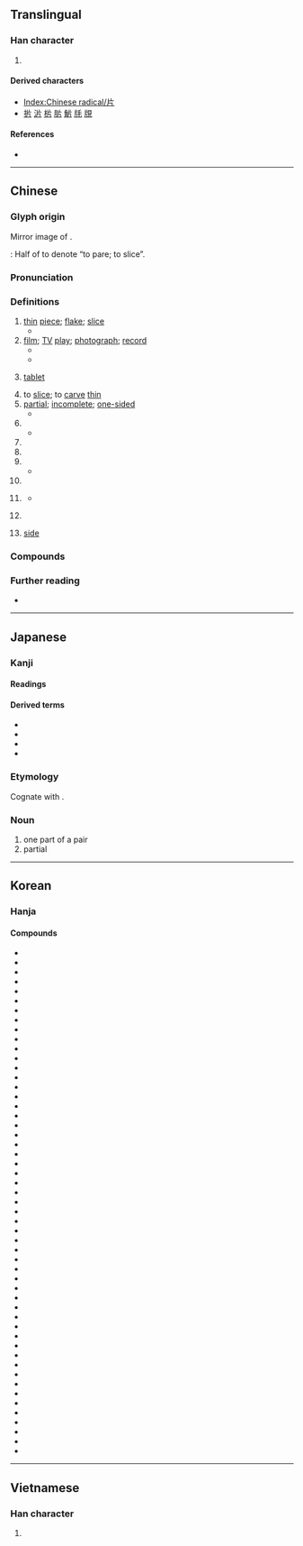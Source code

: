 {{character info}}
==Translingual==
{{stroke order|type=animate}}

===Han character===
{{Han char|rn=91|rad=片|as=00|sn=4|four=22027|canj=LLML,LLMN}}

# {{mul-kangxi radical-def}}

====Derived characters====
* [[Index:Chinese radical/片]]
* [[扸]] [[沜]] [[㭊]] [[䏒]] [[魸]] [[㲏]] [[覑]]

====References====
* {{Han ref|kx=0692.360|dkj=19813|dj=1105.250|hdz=32014.010|uh=7247|ud=29255|bh=A4F9|bd=42233}}

----

==Chinese==
{{zh-forms}}

===Glyph origin===
{{Han etym}}
Mirror image of {{och-l|爿|id=1|piece}}.

''{{w|Shuowen}}'': Half of {{zh-l|*木|wood; tree}} to denote “to pare; to slice”.

===Pronunciation===
{{zh-pron
|m=piàn,piān,1nb=standard in Mainland and Taiwan,2nb=standard in Mainland,2nc=variant in Taiwan,er=y,2er=y
|m_note=piān - colloquial variant used in the sense “thin piece”, especially an electronic item, such as films, photographs, discs
|m-s=
|c=pin3,pin3-2
|c-t=
|g=
|h=pfs=phién/phien
|j=
|mb=pi̿ng
|md=piéng
|mn=phìⁿ/phiàn
|mn_note=phìⁿ - vernacular; phiàn - literary
|mn-t=piang3/piêng3/pin3
|mn-t_note=piang3/piêng3 - literary (piêng3 - Chaozhou); pin3 - vernacular
|w=2phi
|x=
|mc=y
|oc=y
|ma=y
|cat=n,cls
}}

===Definitions===
{{zh-hanzi}}

# [[thin]] [[piece]]; [[flake]]; [[slice]]
#* {{zh-x|片子{zi}|flake, small piece}}
# [[film]]; [[TV]] [[play]]; [[photograph]]; [[record]]
#* {{zh-x|影片|film, movie}}
#* {{zh-x|片{piān}子{zi}|film, movie, film reel}}
# {{lb|zh|medicine}} [[tablet]]
# to [[slice]]; to [[carve]] [[thin]]
# [[partial]]; [[incomplete]]; [[one-sided]]
#* {{zh-x|片面|unilateral, one-sided}}
# {{zh-classifier|[[slice]]s}}
#* {{zh-x|一 片 面包|a slice of bread}}
# {{zh-classifier|[[flat]] [[object]]s such as [[leave]]s and [[piece]]s of paper}}
# {{zh-classifier|small non[[spherical]] [[medicinal]] objects such as [[pill]]s, [[tablet]]s}}
# {{zh-classifier|[[tract]]s of [[land]] and [[area]]s of [[water]]}}
#* {{zh-x|望 著 海 一 片　滿懷 倦　無淚 也 無言|Gazing at the sea, tired, without tears or words|C-LIT|ref='''1984''', {{w2|zh|梅艷芳}}, {{w2|zh|似水流年 (歌曲)|似水流年}}}}
# {{zh-classifier|[[CD]]s, [[movie]]s and [[DVD]]s}}
# {{lb|zh|used with numeral {{zh-l|*一}}}} {{zh-classifier|[[scenario]]s, [[scene]]s, [[feeling]]s, [[atmosphere]]s, [[sound]]s, [[cloud]]s}}
#* {{zh-x|為何 我 心 一片 空虛|Why is my heart a '''tract''' of emptiness?|C-LIT|ref='''1983''', {{w2|zh|陳百強}}, {{w2|zh|偏偏喜歡你 (專輯)|偏偏喜歡你}}}}
# {{lb|zh|Teochew}} {{zh-classifier|[[door]]s and [[window]]s}}
# {{lb|zh|Teochew}} [[side]]
#: {{zh-x|東片|tr=dang1 '''pin1'''|east; east '''side'''|MN-T}}
#: {{zh-x|許片|tr=he2 '''pin1'''|there; that '''side'''|MN-T}}

===Compounds===
{{zh-der|一片苦心|亮片|一片聲|娛樂片|乾篾片|彩色片|一片冰心|吃瓦片兒|古裝片|喜劇片|大陸片|保險刀片|乾片|一片汪洋|彈片|咭片|上片|名片|一片石|來令片|一片至誠|一鱗片甲|功夫片|一片痴心|一片婆心|三級片|卡片|切片檢查|土篾片|劇情影片|像片|影片|彩色正片|半日片刻|底片|一片|幻燈片|倒片|布面相片|卡片軟體|一片赤心|圖片|崑山片玉|尿片|寸善片長|寫實片|回片|喉片|安全刀片|卡片碼|動作片|冰片|丫頭片子|一片丹心|一片真心|吉光片羽|刀片|國片|動畫片|商業影片|唱片|京片子|一片散沙|一片宮商|卡片目錄|切片|兩片罐|亂言片楮|片兒湯|港片|歌舞片|片斷|生魚片|片鱗半爪|晶片|玉蘭片|畫片兒|數位唱片|抹片|片言一字|斷片|片接寸附|木偶影片|根椽片瓦|梨花片|拉洋片|批頭竹片|短片|片言折獄|片頭|投影片|片麻岩|火鏈片|片假名|洋芋片|片名|片岩|片言立決|接片|正片|片甲無存|片刻|拉大片|相片光碟|戰爭片|磁片|片霎|片許|碟影片|故事片|照片|片楮|激光唱片|瓦片|片瓦根椽|磁碟片|碟片|拓片|矽晶片|相片|片場|拉片兒湯|片甲不留|打成一片|片刻不離|片商|捲煙畫片|明信片|片柳子|片面之言|片鱗碎甲|片面之詞|片面|片長末技|片長|片語隻辭|片語|片言隻字|片言|片紙隻字|片石千鈞|片甲不存|片瓦無存|片晌|片時|片子|片善|片口張舌|片兒湯話|片兒|片長薄技|灌唱片|病理切片|片甲不回|片語隻字|木片|片言隻語|數字唱片|片雲遮頂|片段|片善小才|消炎片|爛片|燕麥片|毛片|片刻不停|片心|拍片|電視影片|花片|萼片|茫茫一片|隻字片言|製片|預告片|賀年片|立體影片|薄片子嘴|篾片|西片|阿片|薄片子|郵片|鈣片|負片|膠片|雅片鬼|藥片|鐳射唱片|鏡片|系列片|膠片書籍|雷射唱片|西部片|篾片相公|隻字片語|默片|黑白影片|麥片|鴉片罪|鴉片煙|鴉片戰爭|鴉片|魚片|電子卡片|高調照片|錦片|簧片|雅片|首輪片|跑片|飲片|附片|薄片|鐵片大鼓|類比唱片|裂片生殖|翻版片|音樂片|鱗片|軟片|雲片糕|雪片|葉片|隻言片語|錦片前程|開片|鐵片|錄像片|鋼片琴|試片|紀錄片|蘇州片|裂片|香片|紙尿片|紙片|哨片|片皮鴨}}

===Further reading===
* {{thcwd|1225}}

{{zh-cat|Beginning}}

----

==Japanese==

===Kanji===
{{ja-kanji|grade=6|rs=片00}}

====Readings====
{{ja-readings
|goon=へん
|kanon=へん
|kun=かた-, ひら-
}}

====Derived terms====
* {{ja-r|刀|かたな}}
* {{ja-r|片%仮名|かた%かな}}
* {{ja-r|片%道|かた%みち}}
* {{ja-r|片%思い|かた%おもい}}

===Etymology===
Cognate with {{m|ja|方|tr=kata}}.

===Noun===
{{ja-noun|かた}}

# one part of a pair
# partial

----

==Korean==

===Hanja===
{{ko-hanja|조각|편}}

====Compounds====
{{der-top3|Compounds}}
* {{ko-l|아편|阿片}}
* {{ko-l|일편단심|一片丹心}}
* {{ko-l|편각|片刻}}
* {{ko-l|편육|片肉}}
* {{ko-l|편지|片紙}}
* {{ko-l|편저|片楮}}
* {{ko-l|파편|破片}}
* {{ko-l|화편|花片}}
* {{ko-l|편도|片道}}
* {{ko-l|편시|片時}}
* {{ko-l|빙편|氷片}}
* {{ko-l|편련|片戀}}
* {{ko-l|단편|斷片}}
* {{ko-l|편리|片理}}
* {{ko-l|파편폭탄|破片爆彈)}}
* {{ko-l|박편|薄片}}
* {{ko-l|가편|歌片}}
* {{ko-l|과편|過片}}
* {{ko-l|명편|名片}}
* {{ko-l|목편|木片}}
* {{ko-l|와편|瓦片}}
* {{ko-l|석편|石片}}
* {{ko-l|편편금|片片金}}
* {{ko-l|편무|片務}}
* {{ko-l|편마암|片麻巖}}
* {{ko-l|설편|雪片}}
* {{ko-l|엽편|葉片}}
* {{ko-l|철편|鐵片}}
* {{ko-l|편편|片片}}
* {{ko-l|편리|片利}}
* {{ko-l|금속편|金屬片}}
* {{ko-l|강편|鋼片}}
* {{ko-l|은편|銀片}}
* {{ko-l|녹편|錄片}}
* {{ko-l|동편|銅片}}
* {{ko-l|기편|器片}}
* {{ko-l|우편|羽片}}
* {{ko-l|잔편|殘片}}
* {{ko-l|편정|片釘}}
* {{ko-l|골편|骨片}}
* {{ko-l|세편|細片}}
* {{ko-l|양편|陽片}}
* {{ko-l|일편|一片}}
* {{ko-l|음편|陰片}}
* {{ko-l|편문|片聞}}
* {{ko-l|편수|片手}}
* {{ko-l|편심|片心}}
* {{ko-l|편언|片言}}
* {{ko-l|편족|片足}}
* {{ko-l|편뇌|片腦}}
* {{ko-l|편고|片孤}}
* {{ko-l|편영|片影}}
* {{ko-l|편간|片簡}}
{{der-bottom}}
----

==Vietnamese==

===Han character===
{{vi-hantu|[[phiến]], [[phiện]]|rs=片00}}

# {{rfdef|vi|sort=片00}}

[[Category:CJKV radicals| ]]